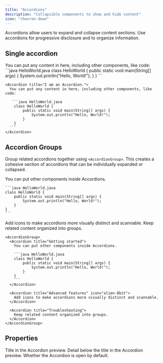 ```yaml
---
title: "Accordions"
description: "Collapsible components to show and hide content"
icon: "chevron-down"
---
```



Accordions allow users to expand and collapse content sections. Use accordions for progressive disclosure and to organize information.

## Single accordion

<Accordion title="I am an Accordion.">
  You can put any content in here, including other components, like code:
   ```java HelloWorld.java
    class HelloWorld {
        public static void main(String[] args) {
            System.out.println("Hello, World!");
        }
    }
    ```
</Accordion>

````mdx Accordion example
<Accordion title="I am an Accordion.">
  You can put any content in here, including other components, like code:

   ```java HelloWorld.java
    class HelloWorld {
        public static void main(String[] args) {
            System.out.println("Hello, World!");
        }
    }
  ```
</Accordion>
````

## Accordion Groups

Group related accordions together using `<AccordionGroup>`. This creates a cohesive section of accordions that can be individually expanded or collapsed.

<AccordionGroup>
  <Accordion title="Getting started">
    You can put other components inside Accordions.

    ```java HelloWorld.java
    class HelloWorld {
        public static void main(String[] args) {
            System.out.println("Hello, World!");
        }
    }
    ```
  </Accordion>

  <Accordion title="Advanced features" icon="bot">
    Add icons to make accordions more visually distinct and scannable.
  </Accordion>
  
  <Accordion title="Troubleshooting">
    Keep related content organized into groups.
  </Accordion>
</AccordionGroup>

````mdx Accordion Group Example
<AccordionGroup>
  <Accordion title="Getting started">
    You can put other components inside Accordions.

    ```java HelloWorld.java
    class HelloWorld {
        public static void main(String[] args) {
            System.out.println("Hello, World!");
        }
    }
    ```
  </Accordion>

  <Accordion title="Advanced features" icon="alien-8bit">
    Add icons to make accordions more visually distinct and scannable.
  </Accordion>

  <Accordion title="Troubleshooting">
    Keep related content organized into groups.
  </Accordion>
</AccordionGroup>
````

## Properties

<ResponseField name="title" type="string" required>
  Title in the Accordion preview.
</ResponseField>

<ResponseField name="description" type="string">
  Detail below the title in the Accordion preview.
</ResponseField>

<ResponseField name="defaultOpen" type="boolean" default="false">
  Whether the Accordion is open by default.
</ResponseField>

<Icons />
